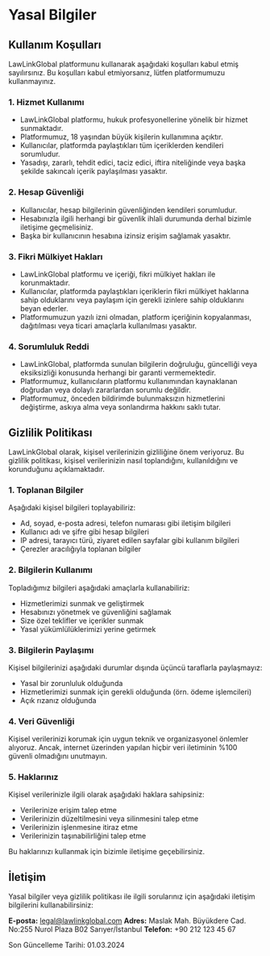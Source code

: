 # Yasal Bilgiler

## Kullanım Koşulları

LawLinkGlobal platformunu kullanarak aşağıdaki koşulları kabul etmiş sayılırsınız. Bu koşulları kabul etmiyorsanız, lütfen platformumuzu kullanmayınız.

### 1. Hizmet Kullanımı

- LawLinkGlobal platformu, hukuk profesyonellerine yönelik bir hizmet sunmaktadır.
- Platformumuz, 18 yaşından büyük kişilerin kullanımına açıktır.
- Kullanıcılar, platformda paylaştıkları tüm içeriklerden kendileri sorumludur.
- Yasadışı, zararlı, tehdit edici, taciz edici, iftira niteliğinde veya başka şekilde sakıncalı içerik paylaşılması yasaktır.

### 2. Hesap Güvenliği

- Kullanıcılar, hesap bilgilerinin güvenliğinden kendileri sorumludur.
- Hesabınızla ilgili herhangi bir güvenlik ihlali durumunda derhal bizimle iletişime geçmelisiniz.
- Başka bir kullanıcının hesabına izinsiz erişim sağlamak yasaktır.

### 3. Fikri Mülkiyet Hakları

- LawLinkGlobal platformu ve içeriği, fikri mülkiyet hakları ile korunmaktadır.
- Kullanıcılar, platformda paylaştıkları içeriklerin fikri mülkiyet haklarına sahip olduklarını veya paylaşım için gerekli izinlere sahip olduklarını beyan ederler.
- Platformumuzun yazılı izni olmadan, platform içeriğinin kopyalanması, dağıtılması veya ticari amaçlarla kullanılması yasaktır.

### 4. Sorumluluk Reddi

- LawLinkGlobal, platformda sunulan bilgilerin doğruluğu, güncelliği veya eksiksizliği konusunda herhangi bir garanti vermemektedir.
- Platformumuz, kullanıcıların platformu kullanımından kaynaklanan doğrudan veya dolaylı zararlardan sorumlu değildir.
- Platformumuz, önceden bildirimde bulunmaksızın hizmetlerini değiştirme, askıya alma veya sonlandırma hakkını saklı tutar.

## Gizlilik Politikası

LawLinkGlobal olarak, kişisel verilerinizin gizliliğine önem veriyoruz. Bu gizlilik politikası, kişisel verilerinizin nasıl toplandığını, kullanıldığını ve korunduğunu açıklamaktadır.

### 1. Toplanan Bilgiler

Aşağıdaki kişisel bilgileri toplayabiliriz:

- Ad, soyad, e-posta adresi, telefon numarası gibi iletişim bilgileri
- Kullanıcı adı ve şifre gibi hesap bilgileri
- IP adresi, tarayıcı türü, ziyaret edilen sayfalar gibi kullanım bilgileri
- Çerezler aracılığıyla toplanan bilgiler

### 2. Bilgilerin Kullanımı

Topladığımız bilgileri aşağıdaki amaçlarla kullanabiliriz:

- Hizmetlerimizi sunmak ve geliştirmek
- Hesabınızı yönetmek ve güvenliğini sağlamak
- Size özel teklifler ve içerikler sunmak
- Yasal yükümlülüklerimizi yerine getirmek

### 3. Bilgilerin Paylaşımı

Kişisel bilgilerinizi aşağıdaki durumlar dışında üçüncü taraflarla paylaşmayız:

- Yasal bir zorunluluk olduğunda
- Hizmetlerimizi sunmak için gerekli olduğunda (örn. ödeme işlemcileri)
- Açık rızanız olduğunda

### 4. Veri Güvenliği

Kişisel verilerinizi korumak için uygun teknik ve organizasyonel önlemler alıyoruz. Ancak, internet üzerinden yapılan hiçbir veri iletiminin %100 güvenli olmadığını unutmayın.

### 5. Haklarınız

Kişisel verilerinizle ilgili olarak aşağıdaki haklara sahipsiniz:

- Verilerinize erişim talep etme
- Verilerinizin düzeltilmesini veya silinmesini talep etme
- Verilerinizin işlenmesine itiraz etme
- Verilerinizin taşınabilirliğini talep etme

Bu haklarınızı kullanmak için bizimle iletişime geçebilirsiniz.

## İletişim

Yasal bilgiler veya gizlilik politikası ile ilgili sorularınız için aşağıdaki iletişim bilgilerini kullanabilirsiniz:

**E-posta:** legal@lawlinkglobal.com
**Adres:** Maslak Mah. Büyükdere Cad. No:255 Nurol Plaza B02 Sarıyer/İstanbul
**Telefon:** +90 212 123 45 67

Son Güncelleme Tarihi: 01.03.2024 